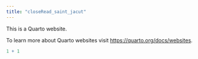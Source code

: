 ```yaml
---
title: "closeRead_saint_jacut"
---
```


This is a Quarto website.

To learn more about Quarto websites visit <https://quarto.org/docs/websites>.

```r
1 + 1
```
